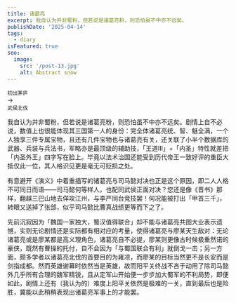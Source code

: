```yaml
---
title: 诸葛亮
excerpt: 我自认为并非蜀粉，但若说是诸葛亮粉，则恐怕虽不中亦不远矣。
publishDate: '2025-04-14'
tags:
  - diary
isFeatured: true
seo:
  image:
    src: '/post-13.jpg'
    alt: Abstract snow
---
```



<div class="flex justify-evenly items-center">
  <div class='flex flex-col items-center'>
    <RadarChart client:load data={[98, 71, 54, 99, 95]} maxValues={[100, 100, 100, 100, 100]} labels={['统御', '气运', '武勇', '智略', '魅力']} />
    <small class='indent-0'>初出茅庐</small>
  </div>
  <div class='indent-0'>→</div>
  <div class='flex flex-col items-center'>
    <RadarChart client:load data={[100, 71, 54, 100, 100]} maxValues={[100, 100, 100, 100, 100]} labels={['统御', '气运', '武勇', '智略', '魅力']} />
    <small class='indent-0'>武侯北伐</small>
  </div>
</div>

我自认为并非蜀粉，但若说是诸葛亮粉，则恐怕虽不中亦不远矣。剧情上自不必说，数值上也很能体现其三国第一人的身份：完全体诸葛亮统、智、魅全满，一个人独享三件专属宝物，且还有几件宝物也与诸葛亮有关，还关联了小半个数据库的武器、兵装与兵法书，军略亦是最顶级的辅助技，「王道Ⅲ」+「内圣」特性就差把「内圣外王」四字写在脸上。毕竟以法术治国还能受到历代帝王一致好评的重臣大抵仅此一位，其人格识见更是毫无可贬损之处。

有意避开《演义》中着重描写的诸葛亮与司马懿对决也正是这个原因，即二人人格不可同日而语——司马懿何等样人，也配同武侯正面对决？您还是像《晋书》那样，翻越三巴山地去佯攻江州，与李严同台竞技罢！何况能被打出「甲首三千」，转眼又送掉了张郃，似乎司马懿比曹真战绩更等而下之了。

先前沉寂因为「魏国一家独大，蜀汉值得联合」却不能与诸葛亮共图大业表示遗憾，实则无论剧情还是实际都有相对应的考量，使得诸葛亮与廖某天生敌对：无论诸葛亮或是廖某都是高义理角色，诸葛亮自不必提，廖某则更像古时候极重然诺的豪侠，既然有曹操的托付，自不会因为「与蜀国联合有利」就倒戈一击；另一方面，颇多学者以诸葛亮北伐的首要目的为雍凉，而廖某的目标当然更不是长安而是剑指成都。然而英雄谢幕时依然当是英雄，故而阳平关终战不吝于动用了除司马懿外几乎所有合理的魏军精锐，且从定军山开始便一步步加大蜀军的不利局势，即便如此，剧情上还有（我认为的）难度上阳平关依然是极难的一关，直到最后也是险胜，冀能以此稍稍表现出诸葛亮军事上的才能罢。
